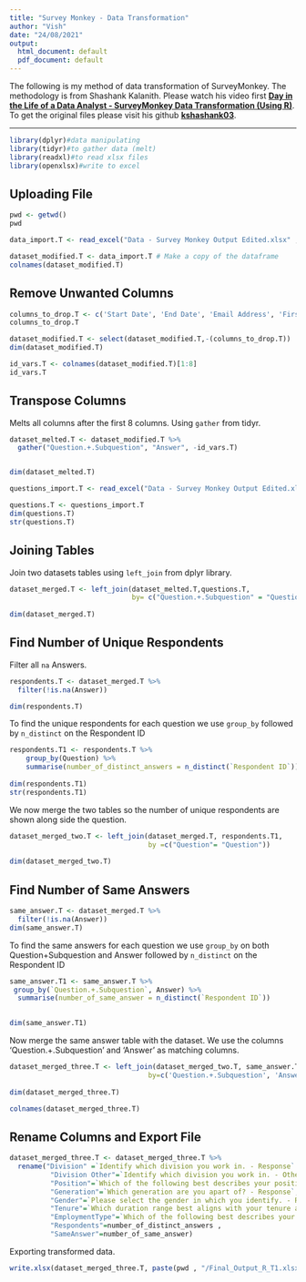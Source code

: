```yaml
---
title: "Survey Monkey - Data Transformation"
author: "Vish"
date: "24/08/2021"
output:
  html_document: default
  pdf_document: default
---
```


The following is my method of data transformation of SurveyMonkey. The methodology is from 
Shashank Kalanith. Please watch his video first __[Day in the Life of a Data Analyst - SurveyMonkey Data Transformation (Using R)](https://youtu.be/25Vko7udQ-g)__. To get the original files please visit his github __[kshashank03](https://github.com/kshashank03/Survey-Monkey-Tutorial)__.

*** 

```r
library(dplyr)#data manipulating
library(tidyr)#to gather data (melt)
library(readxl)#to read xlsx files
library(openxlsx)#write to excel 
```



## Uploading File

```r
pwd <- getwd()
pwd
```
```r
data_import.T <- read_excel("Data - Survey Monkey Output Edited.xlsx" , sheet = "Edited_Data")
```

```r
dataset_modified.T <- data_import.T # Make a copy of the dataframe
colnames(dataset_modified.T)
```
## Remove Unwanted Columns

```r
columns_to_drop.T <- c('Start Date', 'End Date', 'Email Address', 'First Name', 'Last Name', 'Custom Data 1')
columns_to_drop.T
```

```r
dataset_modified.T <- select(dataset_modified.T,-(columns_to_drop.T)) 
dim(dataset_modified.T)
```

```r
id_vars.T <- colnames(dataset_modified.T)[1:8] 
id_vars.T
```
## Transpose Columns

Melts all columns after the first 8 columns. Using ```gather``` from tidyr.

```r
dataset_melted.T <- dataset_modified.T %>% 
  gather("Question.+.Subquestion", "Answer", -id_vars.T)


dim(dataset_melted.T)
```

```r
questions_import.T <- read_excel("Data - Survey Monkey Output Edited.xlsx", sheet="Question")
```

```r
questions.T <- questions_import.T
dim(questions.T)
str(questions.T)
```
## Joining Tables

Join two datasets tables using ```left_join``` from dplyr library.

```r
dataset_merged.T <- left_join(dataset_melted.T,questions.T, 
                              by= c("Question.+.Subquestion" = "Question + Subquestion"))
  
dim(dataset_merged.T)
```
## Find Number of Unique Respondents

Filter all ```na``` Answers. 

```r
respondents.T <- dataset_merged.T %>% 
  filter(!is.na(Answer))

dim(respondents.T)
```
To find the unique respondents for each question we use ```group_by``` followed by ```n_distinct``` on the Respondent ID

```r
respondents.T1 <- respondents.T %>% 
    group_by(Question) %>% 
    summarise(number_of_distinct_answers = n_distinct(`Respondent ID`))
    
dim(respondents.T1)
str(respondents.T1)
```
We now merge the two tables so the number of unique respondents are shown along side the question. 

```r
dataset_merged_two.T <- left_join(dataset_merged.T, respondents.T1, 
                                  by =c("Question"= "Question"))
  
dim(dataset_merged_two.T)
```
## Find Number of Same Answers

```r
same_answer.T <- dataset_merged.T %>% 
  filter(!is.na(Answer))
dim(same_answer.T)
```
To find the same answers for each question we use ```group_by``` on both Question+Subquestion and  Answer followed by ```n_distinct``` on the Respondent ID

```r
same_answer.T1 <- same_answer.T %>% 
 group_by(`Question.+.Subquestion`, Answer) %>% 
  summarise(number_of_same_answer = n_distinct(`Respondent ID`))
    

dim(same_answer.T1)
```
Now merge the same answer table with the dataset. We use the columns 'Question.+.Subquestion' and 'Answer'  as matching columns.

```r
dataset_merged_three.T <- left_join(dataset_merged_two.T, same_answer.T1, 
                                  by=c('Question.+.Subquestion', 'Answer'))
  
dim(dataset_merged_three.T)
```

```r
colnames(dataset_merged_three.T)
```
## Rename Columns and Export File

```r
dataset_merged_three.T <- dataset_merged_three.T %>% 
  rename("Division" =`Identify which division you work in. - Response` ,
          "Division Other"=`Identify which division you work in. - Other (please specify)`,
          "Position"=`Which of the following best describes your position level? - Response` ,
          "Generation"=`Which generation are you apart of? - Response`,
          "Gender"=`Please select the gender in which you identify. - Response`,
          "Tenure"=`Which duration range best aligns with your tenure at your company? - Response`,
          "EmploymentType"=`Which of the following best describes your employment type? - Response`,
          "Respondents"=number_of_distinct_answers ,
          "SameAnswer"=number_of_same_answer)
```

Exporting transformed data. 

```r

write.xlsx(dataset_merged_three.T, paste(pwd , "/Final_Output_R_T1.xlsx", sep=""))
```


